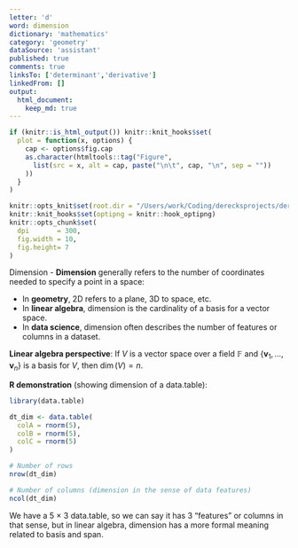 ```yaml
---
letter: 'd'
word: dimension
dictionary: 'mathematics'
category: 'geometry'
dataSource: 'assistant'
published: true
comments: true
linksTo: ['determinant','derivative']
linkedFrom: []
output:
  html_document:
    keep_md: true
---
```


```r
if (knitr::is_html_output()) knitr::knit_hooks$set(
  plot = function(x, options) {
    cap <- options$fig.cap
    as.character(htmltools::tag("Figure",
      list(src = x, alt = cap, paste("\n\t", cap, "\n", sep = ""))
    ))
  }
)

knitr::opts_knit$set(root.dir = "/Users/work/Coding/derecksprojects/derecksnotes.com-playground/derecksnotes.com/client/src/app/dictionaries/mathematics/definitions")
knitr::knit_hooks$set(optipng = knitr::hook_optipng)
knitr::opts_chunk$set(
  dpi       = 300,
  fig.width = 10,
  fig.height= 7
)
```

<a id="dimension">Dimension</a> - **Dimension** generally refers to the number of coordinates needed to specify a point in a space:

- In **geometry**, 2D refers to a plane, 3D to space, etc.
- In **linear algebra**, dimension is the cardinality of a basis for a vector space.
- In **data science**, dimension often describes the number of features or columns in a dataset.

**Linear algebra perspective**:
If $V$ is a vector space over a field $\mathbb{F}$ and $\{\mathbf{v}_1, \dots, \mathbf{v}_n\}$ is a basis for $V$, then $\dim(V) = n$.

**R demonstration** (showing dimension of a data.table):

```r
library(data.table)

dt_dim <- data.table(
  colA = rnorm(5),
  colB = rnorm(5),
  colC = rnorm(5)
)

# Number of rows
nrow(dt_dim)

# Number of columns (dimension in the sense of data features)
ncol(dt_dim)
```

We have a 5 × 3 data.table, so we can say it has 3 “features” or columns in that sense, but in linear algebra, dimension has a more formal meaning related to basis and span.

